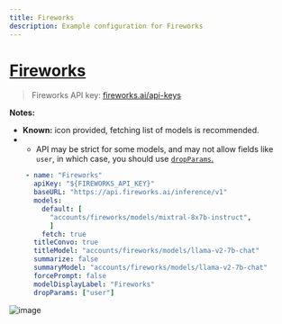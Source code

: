 ```yaml
---
title: Fireworks
description: Example configuration for Fireworks
---
```


# [Fireworks](https://fireworks.ai/)

> Fireworks API key: [fireworks.ai/api-keys](https://fireworks.ai/api-keys)

**Notes:**

- **Known:** icon provided, fetching list of models is recommended.
- - API may be strict for some models, and may not allow fields like `user`, in which case, you should use [`dropParams`.](./custom_config.md#dropparams)

```yaml filename="librechat.yaml"
    - name: "Fireworks"
      apiKey: "${FIREWORKS_API_KEY}"
      baseURL: "https://api.fireworks.ai/inference/v1"
      models:
        default: [
          "accounts/fireworks/models/mixtral-8x7b-instruct",
          ]
        fetch: true
      titleConvo: true
      titleModel: "accounts/fireworks/models/llama-v2-7b-chat"
      summarize: false 
      summaryModel: "accounts/fireworks/models/llama-v2-7b-chat"
      forcePrompt: false
      modelDisplayLabel: "Fireworks"
      dropParams: ["user"]
```

![image](https://github.com/danny-avila/MyLinks/assets/32828263/e9254681-d4d8-43c7-a3c5-043c32a625a0)